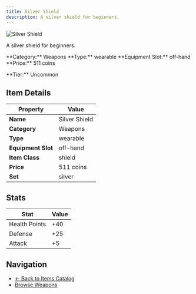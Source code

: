 ```yaml
---
title: Silver Shield
description: A silver shield for beginners.
---
```


<div className="flex items-start gap-6 mb-8">
  <div className="flex-shrink-0">
    <img src="/assets/resources/crafting/weapons/shields/silver_shield.png" alt="Silver Shield" className="w-24 h-24 border rounded-lg" />
  </div>
  <div className="flex-1">
    <div className="space-y-2">
      <p className="text-lg text-muted-foreground">A silver shield for beginners.</p>
      <div className="flex flex-wrap gap-4 text-sm">
        <span className="px-2 py-1 bg-blue-100 dark:bg-blue-900 rounded-md">
          **Category:** Weapons
        </span>
        <span className="px-2 py-1 bg-green-100 dark:bg-green-900 rounded-md">
          **Type:** wearable
        </span>
        <span className="px-2 py-1 bg-purple-100 dark:bg-purple-900 rounded-md">
          **Equipment Slot:** off-hand
        </span>
        <span className="px-2 py-1 bg-yellow-100 dark:bg-yellow-900 rounded-md">
          **Price:** 511 coins
        </span>
      </div>
      <p className="text-sm font-medium">**Tier:** Uncommon</p>
    </div>
  </div>
</div>

## Item Details

| Property | Value |
|----------|-------|
| **Name** | Silver Shield |
| **Category** | Weapons |
| **Type** | wearable |
| **Equipment Slot** | off-hand |
| **Item Class** | shield |
| **Price** | 511 coins |
| **Set** | silver |

## Stats

| Stat | Value |
|------|-------|
| Health Points | +40 |
| Defense | +25 |
| Attack | +5 |



## Navigation

- [← Back to Items Catalog](/items)
- [Browse Weapons](/items#weapons)
